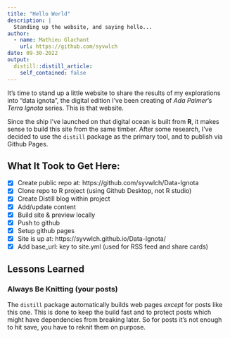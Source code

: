 ```yaml
---
title: "Hello World"
description: |
  Standing up the website, and saying hello...
author:
  - name: Mathieu Glachant 
    url: https://github.com/syvwlch
date: 09-30-2022
output:
  distill::distill_article:
    self_contained: false
---
```


It's time to stand up a little website to share the results of my explorations into "data ignota", the digital edition I've been creating of _Ada Palmer_'s _Terra Ignota_ series. This is that website.

Since the ship I've launched on that digital ocean is built from __R__, it makes sense to build this site from the same timber. After some research, I've decided to use the `distill` package as the primary tool, and to publish via Github Pages.

## What It Took to Get Here:
- [x] Create public repo at: https://github.com/syvwlch/Data-Ignota
- [x] Clone repo to R project (using Github Desktop, not R studio)
- [x] Create Distill blog within project
- [x] Add/update content
- [x] Build site & preview locally
- [x] Push to github
- [x] Setup github pages
- [x] Site is up at: https://syvwlch.github.io/Data-Ignota/
- [x] Add base_url: key to site.yml (used for RSS feed and share cards) 

## Lessons Learned
### Always Be Knitting (your posts)
The `distill` package automatically builds web pages _except_ for posts like this one. This is done to keep the build fast and to protect posts which might have dependencies from breaking later. So for posts it's not enough to hit save, you have to reknit them on purpose.

